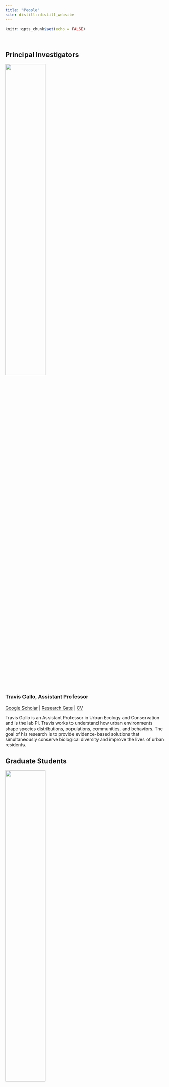 ```yaml
---
title: "People"
site: distill::distill_website
---
```


```r
knitr::opts_chunk$set(echo = FALSE)
```

<style>
d-title, d-byline {
  display: none
}
</style>

<br>

## Principal Investigators

![](images/people/gallo_headshot.jpeg){width=50%}

### Travis Gallo, Assistant Professor
[Google Scholar](https://scholar.google.com/citations?user=RaEz6G8AAAAJ&amp;hl=en){target="_blank"} | [Research Gate](https://www.researchgate.net/profile/Travis_Gallo){target="_blank"} | [CV](publications/2022-10-25_CV_Gallo.pdf)

Travis Gallo is an Assistant Professor in Urban Ecology and Conservation and is the lab PI. Travis works to understand how urban environments shape species distributions, populations, communities, and behaviors. The goal of his research is to provide evidence-based solutions that simultaneously conserve biological diversity and improve the lives of urban residents.

## Graduate Students

![](images/people/krista_shires.jpeg){width=50%}

### Krista Shires, Ph.D. Candidate

I am a PhD student in Environmental Science and Policy with a background in Psychology. My previous experiences as a veterinary technician, animal control officer, and zoo keeper-aide have all influenced my research. I am interested in the impact of urbanization on wildlife, specifically, how human interference alters predator-prey dynamics, stress, and behavioral patterns of local species. I am interested in utilizing citizen science to answer broader questions about landscape ecology and serve as a method of public education with the aim of fostering a connection between people and nature.

<br>

![](images/people/merri_collins.jpeg){width=50%}

### Merri Collins, Ph.D. Candidate

I am a graduate student in the Environmental Science and Policy Program at George Mason. I have worked with a variety of species in past positions as a wildlife conservation biologist, everything from herpetofauna to marine mammals. I am interested in human/wildlife conflict mitigation, understanding drivers of local habitat and species losses, and how we can reduce these through practical application and management. At Mason I will be starting the National Capital’s first large-scale, and long-term urban wildlife monitoring project.

<br>

![](images/people/dan_herrera.jpg){width=50%}

### Dan Herrera, Ph.D. Student

[Dan's personal website](https://www.herrerawildlife.com/)

I am a graduate student in Environmental Science and Technology at the University of Maryland. My research experience has broadly focused on animal behavior and urban ecology. During the winter of 2017 and summer of 2018, I worked with Dr. Gallo at the Urban Wildlife Institute in Chicago, IL. I have since moved to Washington, DC, to survey the Capitol’s wildlife through a collaboration between the Humane Rescue Alliance and the Smithsonian Conservation Biology Institute. I am thrilled to continue working with Dr. Gallo as we use these data to better understand wildlife response to urbanization on a fine scale. I am interested in dynamic interactions between the anthropogenic and natural landscapes that influence urban wildlife, and the resulting potential human-wildlife conflict.

<br>

![](images/people/adampekor.jpeg){width=50%}

### Adam Pekor, Ph.D. Student

I am a graduate student in Environmental Science and Technology with a background in law. My research focuses on human-wildlife coexistence and lion population connectivity in northern Tanzania. Working with a local conservation organization called KopeLion, I helped develop a conservation incentive payment program to mitigate human-lion conflict in a key protected area. I am now studying the impacts of this program and lion population connectivity across the region to help understand the most effective tools for engaging communities, facilitating connectivity, and promoting coexistence in shared landscapes.

<br>

![](images/people/kay.jpg){width=50%}

### Kay Pontarelli, M.S. Student

I’m a M.S graduate student in the Environmental Science and Policy Program at George Mason University (GMU), with a concentration in Conservation Science and Policy. My interests are within animal ecology in urbanized areas. My love for wildlife came from growing up as a military brat overseas with each transition presenting new habitats to explore. At GMU I’m studying insect community composition in residential yards to see how neighborhoods could provide beneficial habitat for insects. This would, in turn, affect nearby flora and fauna that depend on insects as food, pollinators, pest control, and decomposers, and decrease fragmentation caused by urbanization.

<br>

![](images/people/hannah_wood.jpeg){width=50%}


### Hannah Wood, M.S. Student

I am currently pursuing a Master’s degree in environmental science with a concentration in conservation science and policy through the ESP Accelerated Master’s program. I have always been passionate about wildlife and taking care of the world around us. My research investigates behavior change of urban mammals using a field-based novel object study in the Washington, D.C. metro.


## Undergraduate Students

### Prospective University of Maryland undergrads:

We are always willing to work with eager and motivated undergraduate researchers. If you are interested in working in our lab and you qualify for work-study please send an email with your research interest and any potential project ideas.



## Lab Alumni

### Graduate Students:

**Angela Gaal** - M.S. Student (2019-2021). Currently at Lord Green Strategies

**Kate Ritzel** - M.S. Student (2019-2021). Currently at U.S.G.S.

**Nick Moreno** – PhD student on rotation (2020).

### Undergraduate Students:

**Faith Kruger** - Undergraduate Research Assistant (2020-2022)

**Tristan Silva-Montoya** - Undergraduate Research Assistant (2020-2022)

**Alix Upchurch** - Undergraduate Research Assistant (2022)

**Roberto Aguilar-Rojas** - Undergraduate Research Assistant (2021).

**Khanh Nguyen** – Undergraduate Research Assistant (2020).

**Melissa Irahet** – Undergraduate Research Assistant (2020).

**Daniel Marzluff** – Undergraduate Research Assistant (2020)